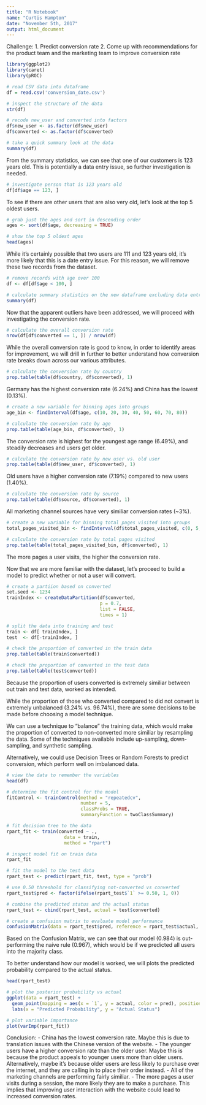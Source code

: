```yaml
---
title: "R Notebook"
name: "Curtis Hampton"
date: "November 5th, 2017"
output: html_document
---
```


Challenge:
1. Predict conversion rate
2. Come up with recommendations for the product team and the marketing team to
improve conversion rate

```r
library(ggplot2)
library(caret)
library(pROC)
```


```r
# read CSV data into dataframe
df = read.csv('conversion_date.csv')
```

```r
# inspect the structure of the data
str(df)
```

```r
# recode new_user and converted into factors
df$new_user <- as.factor(df$new_user)
df$converted <- as.factor(df$converted)
```

```r
# take a quick summary look at the data
summary(df)
```

From the summary statistics, we can see that one of our customers is 123 years old. This is potentially a data entry issue, so further investigation is needed. 

```r
# investigate person that is 123 years old
df[df$age == 123, ]
```

To see if there are other users that are also very old, let's look at the top 5 oldest users. 

```r
# grab just the ages and sort in descending order
ages <- sort(df$age, decreasing = TRUE)

# show the top 5 oldest ages
head(ages)
```

While it's certainly possible that two users are 111 and 123 years old, it's more likely that this is a date entry issue. For this reason, we will remove these two records from the dataset.

```r
# remove records with age over 100
df <- df[df$age < 100, ]
```

```r
# calculate summary statistics on the new dataframe excluding data entry errors
summary(df)
```

Now that the apparent outliers have been addressed, we will proceed with investigating the conversion rate. 

```r
# calculate the overall conversion rate
nrow(df[df$converted == 1, ]) / nrow(df)
```

While the overall conversion rate is good to know, in order to identify areas for improvement, we will drill in further to better understand how conversion rate breaks down across our various attributes. 

```r
# calculate the conversion rate by country
prop.table(table(df$country, df$converted), 1)
```

Germany has the highest conversion rate (6.24%) and China has the lowest (0.13%). 

```r
# create a new variable for binning ages into groups
age_bin <- findInterval(df$age, c(10, 20, 30, 40, 50, 60, 70, 80))

# calculate the conversion rate by age
prop.table(table(age_bin, df$converted), 1)
```

The conversion rate is highest for the youngest age range (6.49%), and steadily decreases and users get older. 

```r
# calculate the conversion rate by new user vs. old user
prop.table(table(df$new_user, df$converted), 1)
```

Old users have a higher conversion rate (7.19%) compared to new users (1.40%). 

```r
# calculate the conversion rate by source
prop.table(table(df$source, df$converted), 1)
```

All marketing channel sources have very similiar conversion rates (~3%).

```r
# create a new variable for binning total pages visited into groups
total_pages_visited_bin <- findInterval(df$total_pages_visited, c(0, 5, 10, 15, 20, 25, 30))

# calculate the conversion rate by total pages visited
prop.table(table(total_pages_visited_bin, df$converted), 1)
```

The more pages a user visits, the higher the conversion rate. 

Now that we are more familiar with the dataset, let's proceed to build a model to predict whether or not a user will convert. 

```r
# create a partiion based on converted
set.seed <- 1234
trainIndex <- createDataPartition(df$converted,
                                  p = 0.7, 
                                  list = FALSE, 
                                  times = 1)

# split the data into training and test
train <- df[ trainIndex, ]
test  <- df[-trainIndex, ]
```

```r
# check the proportion of converted in the train data
prop.table(table(train$converted))
```

```r
# check the proportion of converted in the test data
prop.table(table(test$converted))
```

Because the proportion of users converted is extremely similiar between out train and test data, worked as intended. 

While the proportion of those who converted compared to did not convert is extremely unbalanced (3.24% vs. 96.74%), there are some decisions to be made before choosing a model technique. 

We can use a technique to "balance" the training data, which would make the proportion of converted to non-converted more similiar by resampling the data. Some of the techniques available include up-sampling, down-sampling, and synthetic sampling.

Alternatively, we could use Decision Trees or Random Forests to predict conversion, which perform well on imbalanced data. 

```r
# view the data to remember the variables
head(df)
```


```r
# determine the fit control for the model
fitControl <- trainControl(method = "repeatedcv", 
                           number = 5,
                           classProbs = TRUE,
                           summaryFunction = twoClassSummary)
```

```r
# fit decision tree to the data
rpart_fit <- train(converted ~ ., 
                     data = train,
                     method = "rpart")

# inspect model fit on train data
rpart_fit
```

```r
# fit the model to the test data
rpart_test <- predict(rpart_fit, test, type = "prob")

# use 0.50 threshold for classifying not-converted vs converted
rpart_test$pred <- factor(ifelse(rpart_test$`1` >= 0.50, 1, 0))

# combine the predicted status and the actual status
rpart_test <- cbind(rpart_test, actual = test$converted)

# create a confusion matrix to evaluate model performance
confusionMatrix(data = rpart_test$pred, reference = rpart_test$actual, positive = '1')
```

Based on the Confusion Matrix, we can see that our model (0.984) is out-performing the naive rule (0.967), which would be if we predicted all users into the majority class.

To better understand how our model is worked, we will plots the predicted probability compared to the actual status. 

```r
head(rpart_test)
```


```r
# plot the posterior probability vs actual
ggplot(data = rpart_test) +
  geom_point(mapping = aes(x = `1`, y = actual, color = pred), position = position_jitter(w = 0, h = 0.25)) +
  labs(x = "Predicted Probability", y = "Actual Status")
```

```r
# plot variable importance
plot(varImp(rpart_fit))
```

Conclusion:
- China has the lowest conversion rate. Maybe this is due to translation issues with the Chinese version of the website. 
- The younger users have a higher conversion rate than the older user. Maybe this is because the product appeals to younger users more than older users. Alternatively, maybe it's because older users are less likely to purchase over the internet, and they are calling in to place their order instead.
- All of the marketing channels are performing fairly similiar.
- The more pages a user visits during a session, the more likely they are to make a purchase. This implies that improving user interaction with the website could lead to increased conversion rates. 